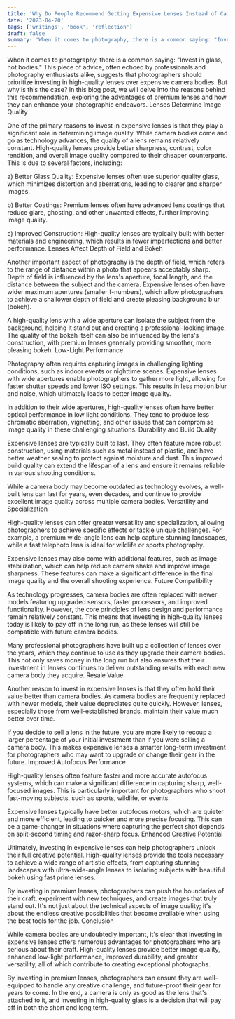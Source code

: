 ```yaml
---
title: 'Why Do People Recommend Getting Expensive Lenses Instead of Camera Bodies?'
date: '2023-04-20'
tags: ['writings', 'book', 'reflection']
draft: false
summary: 'When it comes to photography, there is a common saying: "Invest in glass, not bodies." This piece of advice, often echoed by professionals and photography enthusiasts alike...'
---
```


When it comes to photography, there is a common saying: "Invest in glass, not bodies." This piece of advice, often echoed by professionals and photography enthusiasts alike, suggests that photographers should prioritize investing in high-quality lenses over expensive camera bodies. But why is this the case? In this blog post, we will delve into the reasons behind this recommendation, exploring the advantages of premium lenses and how they can enhance your photographic endeavors.
Lenses Determine Image Quality

One of the primary reasons to invest in expensive lenses is that they play a significant role in determining image quality. While camera bodies come and go as technology advances, the quality of a lens remains relatively constant. High-quality lenses provide better sharpness, contrast, color rendition, and overall image quality compared to their cheaper counterparts. This is due to several factors, including:

a) Better Glass Quality: Expensive lenses often use superior quality glass, which minimizes distortion and aberrations, leading to clearer and sharper images.

b) Better Coatings: Premium lenses often have advanced lens coatings that reduce glare, ghosting, and other unwanted effects, further improving image quality.

c) Improved Construction: High-quality lenses are typically built with better materials and engineering, which results in fewer imperfections and better performance.
Lenses Affect Depth of Field and Bokeh

Another important aspect of photography is the depth of field, which refers to the range of distance within a photo that appears acceptably sharp. Depth of field is influenced by the lens's aperture, focal length, and the distance between the subject and the camera. Expensive lenses often have wider maximum apertures (smaller f-numbers), which allow photographers to achieve a shallower depth of field and create pleasing background blur (bokeh).

A high-quality lens with a wide aperture can isolate the subject from the background, helping it stand out and creating a professional-looking image. The quality of the bokeh itself can also be influenced by the lens's construction, with premium lenses generally providing smoother, more pleasing bokeh.
Low-Light Performance

Photography often requires capturing images in challenging lighting conditions, such as indoor events or nighttime scenes. Expensive lenses with wide apertures enable photographers to gather more light, allowing for faster shutter speeds and lower ISO settings. This results in less motion blur and noise, which ultimately leads to better image quality.

In addition to their wide apertures, high-quality lenses often have better optical performance in low light conditions. They tend to produce less chromatic aberration, vignetting, and other issues that can compromise image quality in these challenging situations.
Durability and Build Quality

Expensive lenses are typically built to last. They often feature more robust construction, using materials such as metal instead of plastic, and have better weather sealing to protect against moisture and dust. This improved build quality can extend the lifespan of a lens and ensure it remains reliable in various shooting conditions.

While a camera body may become outdated as technology evolves, a well-built lens can last for years, even decades, and continue to provide excellent image quality across multiple camera bodies.
Versatility and Specialization

High-quality lenses can offer greater versatility and specialization, allowing photographers to achieve specific effects or tackle unique challenges. For example, a premium wide-angle lens can help capture stunning landscapes, while a fast telephoto lens is ideal for wildlife or sports photography.

Expensive lenses may also come with additional features, such as image stabilization, which can help reduce camera shake and improve image sharpness. These features can make a significant difference in the final image quality and the overall shooting experience.
Future Compatibility

As technology progresses, camera bodies are often replaced with newer models featuring upgraded sensors, faster processors, and improved functionality. However, the core principles of lens design and performance remain relatively constant. This means that investing in high-quality lenses today is likely to pay off in the long run, as these lenses will still be compatible with future camera bodies.

Many professional photographers have built up a collection of lenses over the years, which they continue to use as they upgrade their camera bodies. This not only saves money in the long run but also ensures that their investment in lenses continues to deliver outstanding results with each new camera body they acquire.
Resale Value

Another reason to invest in expensive lenses is that they often hold their value better than camera bodies. As camera bodies are frequently replaced with newer models, their value depreciates quite quickly. However, lenses, especially those from well-established brands, maintain their value much better over time.

If you decide to sell a lens in the future, you are more likely to recoup a larger percentage of your initial investment than if you were selling a camera body. This makes expensive lenses a smarter long-term investment for photographers who may want to upgrade or change their gear in the future.
Improved Autofocus Performance

High-quality lenses often feature faster and more accurate autofocus systems, which can make a significant difference in capturing sharp, well-focused images. This is particularly important for photographers who shoot fast-moving subjects, such as sports, wildlife, or events.

Expensive lenses typically have better autofocus motors, which are quieter and more efficient, leading to quicker and more precise focusing. This can be a game-changer in situations where capturing the perfect shot depends on split-second timing and razor-sharp focus.
Enhanced Creative Potential

Ultimately, investing in expensive lenses can help photographers unlock their full creative potential. High-quality lenses provide the tools necessary to achieve a wide range of artistic effects, from capturing stunning landscapes with ultra-wide-angle lenses to isolating subjects with beautiful bokeh using fast prime lenses.

By investing in premium lenses, photographers can push the boundaries of their craft, experiment with new techniques, and create images that truly stand out. It's not just about the technical aspects of image quality; it's about the endless creative possibilities that become available when using the best tools for the job.
Conclusion

While camera bodies are undoubtedly important, it's clear that investing in expensive lenses offers numerous advantages for photographers who are serious about their craft. High-quality lenses provide better image quality, enhanced low-light performance, improved durability, and greater versatility, all of which contribute to creating exceptional photographs.

By investing in premium lenses, photographers can ensure they are well-equipped to handle any creative challenge, and future-proof their gear for years to come. In the end, a camera is only as good as the lens that's attached to it, and investing in high-quality glass is a decision that will pay off in both the short and long term.
